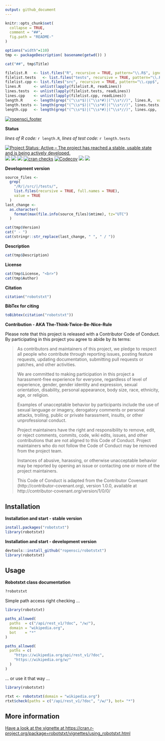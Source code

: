 ```yaml
---
output: github_document
---
```


```r
knitr::opts_chunk$set(
  collapse = TRUE,
  comment = "##",
  fig.path = "README-"
)
```


```r
options("width"=110)
tmp <- packageDescription( basename(getwd()) )
```


```r
cat("##", tmp$Title)
```



```r
filelist.R   <- list.files("R", recursive = TRUE, pattern="\\.R$", ignore.case = TRUE, full.names = TRUE)
filelist.tests   <- list.files("tests", recursive = TRUE, pattern="\\.R$", ignore.case = TRUE, full.names = TRUE)
filelist.cpp <- list.files("src", recursive = TRUE, pattern="\\.cpp$", ignore.case = TRUE, full.names = TRUE)
lines.R      <- unlist(lapply(filelist.R, readLines))
lines.tests  <- unlist(lapply(filelist.tests, readLines))
lines.cpp    <- unlist(lapply(filelist.cpp, readLines))
length.R     <- length(grep("(^\\s*$)|(^\\s*#)|(^\\s*//)", lines.R,  value = TRUE, invert = TRUE))
length.tests <- length(grep("(^\\s*$)|(^\\s*#)|(^\\s*//)", lines.tests,  value = TRUE, invert = TRUE))
length.cpp   <- length(grep("(^\\s*$)|(^\\s*#)|(^\\s*//)", lines.cpp,  value = TRUE, invert = TRUE))
```



[![ropensci\_footer](https://raw.githubusercontent.com/ropensci/robotstxt/master/logo/github_footer.png)](https://ropensci.org)




**Status**


*lines of R code:* `r length.R`, *lines of test code:* `r length.tests`

[![Project Status: Active – The project has reached a stable, usable state and is being actively developed.](http://www.repostatus.org/badges/latest/active.svg)](http://www.repostatus.org/#active)
[![](https://badges.ropensci.org/25_status.svg)](https://github.com/ropensci/onboarding/issues/25)
<a href="https://travis-ci.org/ropensci/robotstxt"><img src="https://api.travis-ci.org/ropensci/robotstxt.svg?branch=master"><a/>
<a href="https://cran.r-project.org/package=robotstxt"><img src="http://www.r-pkg.org/badges/version/robotstxt"></a>
[![cran checks](https://cranchecks.info/badges/summary/reshape)](https://cran.r-project.org/web/checks/check_results_reshape.html)
<a href="https://codecov.io/gh/ropensci/robotstxt"><img src="https://codecov.io/gh/ropensci/robotstxt/branch/master/graph/badge.svg" alt="Codecov" /></a>
<img src="http://cranlogs.r-pkg.org/badges/grand-total/robotstxt">
<img src="http://cranlogs.r-pkg.org/badges/robotstxt">





**Development version**

```r
source_files <- 
  grep(
    "/R/|/src/|/tests/",
    list.files(recursive = TRUE, full.names = TRUE), 
    value = TRUE
  )
last_change <- 
  as.character(
    format(max(file.info(source_files)$mtime), tz="UTC")
  )
```


```r
cat(tmp$Version)
cat(" - ")
cat(stringr::str_replace(last_change, " ", " / "))
```

**Description**

```r
cat(tmp$Description)
```


**License**

```r
cat(tmp$License, "<br>")
cat(tmp$Author)
```




**Citation**


```r
citation("robotstxt")
```

**BibTex for citing**

```r
toBibtex(citation("robotstxt"))
```




**Contribution - AKA The-Think-Twice-Be-Nice-Rule**

Please note that this project is released with a Contributor Code of Conduct. By participating in this project you agree to abide by its terms:

> As contributors and maintainers of this project, we pledge to respect all people who 
contribute through reporting issues, posting feature requests, updating documentation,
submitting pull requests or patches, and other activities.
> 
> We are committed to making participation in this project a harassment-free experience for
everyone, regardless of level of experience, gender, gender identity and expression,
sexual orientation, disability, personal appearance, body size, race, ethnicity, age, or religion.
> 
> Examples of unacceptable behavior by participants include the use of sexual language or
imagery, derogatory comments or personal attacks, trolling, public or private harassment,
insults, or other unprofessional conduct.
> 
> Project maintainers have the right and responsibility to remove, edit, or reject comments,
commits, code, wiki edits, issues, and other contributions that are not aligned to this 
Code of Conduct. Project maintainers who do not follow the Code of Conduct may be removed 
from the project team.
> 
> Instances of abusive, harassing, or otherwise unacceptable behavior may be reported by 
opening an issue or contacting one or more of the project maintainers.
> 
> This Code of Conduct is adapted from the Contributor Covenant 
(http://contributor-covenant.org), version 1.0.0, available at 
http://contributor-covenant.org/version/1/0/0/



## Installation

**Installation and start - stable version**

```r
install.packages("robotstxt")
library(robotstxt)
```


**Installation and start - development version**

```r
devtools::install_github("ropensci/robotstxt")
library(robotstxt)
```



## Usage

**Robotstxt class documentation**

```r
?robotstxt
```


Simple path access right checking ... 

```r
library(robotstxt)

paths_allowed(
  paths  = c("/api/rest_v1/?doc", "/w/"), 
  domain = "wikipedia.org", 
  bot    = "*"
)

paths_allowed(
  paths = c(
    "https://wikipedia.org/api/rest_v1/?doc", 
    "https://wikipedia.org/w/"
  )
)
```

... or use it that way ...

```r
library(robotstxt)

rtxt <- robotstxt(domain = "wikipedia.org")
rtxt$check(paths = c("/api/rest_v1/?doc", "/w/"), bot= "*")
```


## More information

[Have a look at the vignette at https://cran.r-project.org/package=robotstxt/vignettes/using_robotstxt.html ](https://cran.r-project.org/package=robotstxt/vignettes/using_robotstxt.html)



